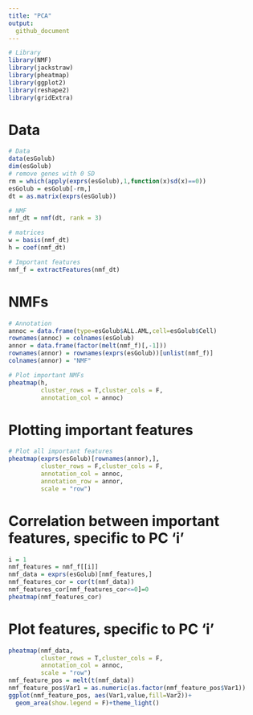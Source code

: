 ```yaml
---
title: "PCA"
output:
  github_document
---
```


```r

# Library
library(NMF)
library(jackstraw)
library(pheatmap)
library(ggplot2)
library(reshape2)
library(gridExtra)

```

# Data
```r
# Data
data(esGolub)
dim(esGolub)
# remove genes with 0 SD
rm = which(apply(exprs(esGolub),1,function(x)sd(x)==0))
esGolub = esGolub[-rm,]
dt = as.matrix(exprs(esGolub))

# NMF
nmf_dt = nmf(dt, rank = 3)

# matrices
w = basis(nmf_dt)
h = coef(nmf_dt)

# Important features
nmf_f = extractFeatures(nmf_dt)
```


# NMFs
```r
# Annotation
annoc = data.frame(type=esGolub$ALL.AML,cell=esGolub$Cell)
rownames(annoc) = colnames(esGolub)
annor = data.frame(factor(melt(nmf_f)[,-1]))
rownames(annor) = rownames(exprs(esGolub))[unlist(nmf_f)]
colnames(annor) = "NMF"

# Plot important NMFs
pheatmap(h,
         cluster_rows = T,cluster_cols = F,
         annotation_col = annoc)
```

# Plotting important features
```r
# Plot all important features
pheatmap(exprs(esGolub)[rownames(annor),],
         cluster_rows = F,cluster_cols = F,
         annotation_col = annoc, 
         annotation_row = annor,
         scale = "row")
```

# Correlation between important features, specific to PC 'i'
```r
i = 1
nmf_features = nmf_f[[i]]
nmf_data = exprs(esGolub)[nmf_features,]
nmf_features_cor = cor(t(nmf_data))
nmf_features_cor[nmf_features_cor<=0]=0
pheatmap(nmf_features_cor)
```

# Plot features, specific to PC 'i'
```r
pheatmap(nmf_data,
         cluster_rows = T,cluster_cols = F,
         annotation_col = annoc,
         scale = "row")
nmf_feature_pos = melt(t(nmf_data))
nmf_feature_pos$Var1 = as.numeric(as.factor(nmf_feature_pos$Var1))
ggplot(nmf_feature_pos, aes(Var1,value,fill=Var2))+
  geom_area(show.legend = F)+theme_light()
```

